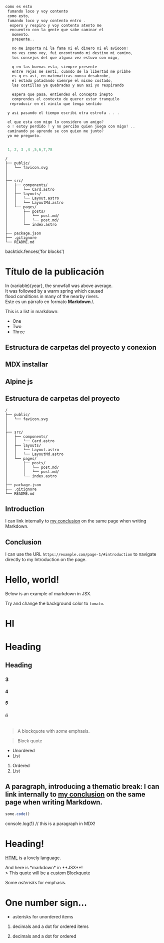 




```js {1-3,4}

como es esto
 fumando loco y voy contento
 como esto,
 fumando loco y voy contento entro .
  espero y respiro y voy contento atento me 
  encuentro con la gente que sabe caminar el
   momento.
   presente..

   no me importa ni la fama ni el dinero ni el aviooon!
   no ves como voy, fui encontrando mi destino mi camino,
   los consejos del que alguna vez estuvo con migo, 

   q en las buenas esta, siempre presente
   entre rejas me senti, cuando de la libertad me pribhe
   es q es asi, en matematicas nunca desabrobe,
   el estado patadando siemrpe el mismo costado,
   las costillas ya quebradas y aun asi yo respirando

   espera que pasa, entiendes el concepto inepto
   comprendes el contexto de querer estar tranquilo
  reproducir en el vinilo que tenga sentido

 y asi pasando el tiempo escribi otra estrofa . . .

 el que esta con migo lo considero un amigo?
 o ! estoy perdido ! y no percibo quien juega con migo? ..
 caminando yo aprendo se con quien me junto?
 yo me pregunto.

 
 1, 2, 3 ,4 ,5,6,7,78
```

```textjs filename"hello.js"
/
├── public/
│   └── favicon.svg
│
│
├── src/
│   ├── components/
│   │   └── Card.astro
│   ├── layouts/
│   │   └── Layout.astro
│   │   └── LayoutMd.astro
│   └── pages/
│       ├── posts/
│       │   └── post.md/
│       │   └── post.md/
│       └── index.astro
│       
├── package.json
├── .gitignore
└── README.md
```

backtick.fences('for blocks')


# Título de la publicación
In (variable){year}, the snowfall was above average.\
It was followed by a warm spring which caused\
flood conditions in many of the nearby rivers.\
Este es un párrafo en formato **Markdown**.\

This is a list in markdown:
 
- One
- Two
- Three

## Estructura de carpetas del proyecto y conexion
## MDX installar
## Alpine js
## Estructura de carpetas del proyecto

```text
/
├── public/
│   └── favicon.svg
│
│
├── src/
│   ├── components/
│   │   └── Card.astro
│   ├── layouts/
│   │   └── Layout.astro
│   │   └── LayoutMd.astro
│   └── pages/
│       ├── posts/
│       │   └── post.md/
│       │   └── post.md/
│       └── index.astro
│       
├── package.json
├── .gitignore
└── README.md
```



## Introduction

I can link internally to [my conclusion](#conclusion) on the same page when writing Markdown.

## Conclusion

I can use the URL `https://example.com/page-1/#introduction` to navigate directly to my Introduction on the page.
# Hello, world!

Below is an example of markdown in JSX.

<div style={{backgroundColor: 'red', padding: '1rem'}}>

  Try and change the background color to `tomato`.

</div>

<h1>HI</h1>



# Heading 
## Heading 
### 3
#### 4
##### 5
###### 6

> A blockquote with *some* emphasis.

> Block quote

* Unordered
* List

1. Ordered
2. List

A paragraph, introducing a thematic break:
I can link internally to [my conclusion](#conclusion) on the same page when writing Markdown.
---

```js
some.code()
```

 console.log(1) // this is a paragraph in MDX!


<h1>Heading!</h1>

<abbr title="HyperText Markup Language">HTML</abbr> is a lovely language.

<section>
  And here is *markdown* in **JSX**!
</section>
> This quote will be a custom Blockquote

	

Some *asterisks* for emphasis.

# One number sign…

* asterisks for unordered items



1. decimals and a dot for ordered items

	
1. decimals and a dot for ordered


